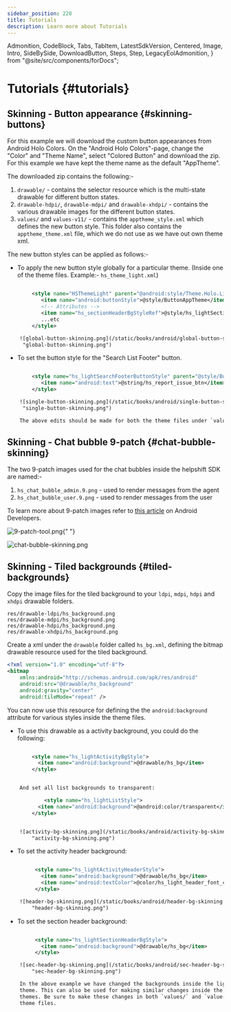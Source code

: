 ```yaml
---
sidebar_position: 220
title: Tutorials
description: Learn more about Tutorials
---
```


  Admonition,
  CodeBlock,
  Tabs,
  TabItem,
  LatestSdkVersion,
  Centered,
  Image,
  Intro,
  SideBySide,
  DownloadButton,
  Steps,
  Step,
  LegacyEolAdmonition,
} from "@site/src/components/forDocs";

<LegacyEolAdmonition />

# Tutorials {#tutorials}

## Skinning - Button appearance {#skinning-buttons}

For this example we will download the custom button appearances from
Android Holo Colors. On the "Android Holo Colors"-page, change the
"Color" and "Theme Name", select "Colored Button" and download the
zip. For this example we have kept the theme name as the default
"AppTheme".

The downloaded zip contains the following:-

1. `drawable/` - contains the selector resource which is the multi-state
   drawable for different button states.
1. `drawable-hdpi/`, `drawable-mdpi/` and `drawable-xhdpi/` - contains the
   various drawable images for the different button states.
1. `values/` and `values-v11/` - contains the `apptheme_style.xml` which
   defines the new button style. This folder also contains the
   `apptheme_theme.xml` file, which we do not use as we have out own theme
   xml.

The new button styles can be applied as follows:-

- To apply the new button style globally for a particular theme. (Inside
  one of the theme files. Example:- `hs_theme_light.xml`)

```xml

        <style name="HSThemeLight" parent="@android:style/Theme.Holo.Light.NoActionBar">
           <item name="android:buttonStyle">@style/ButtonAppTheme</item>
           <!-- Attributes -->
           <item name="hs_sectionHeaderBgStyleRef">@style/hs_lightSectionHeaderBgStyle</item>
           ...etc
        </style>

    ![global-button-skinning.png](/static/books/android/global-button-skinning.png
     "global-button-skinning.png")

```

- To set the button style for the "Search List Footer" button.

```xml

        <style name="hs_lightSearchFooterButtonStyle" parent="@style/ButtonAppTheme">
           <item name="android:text">@string/hs_report_issue_btn</item>
        </style>

    ![single-button-skinning.png](/static/books/android/single-button-skinning.png
     "single-button-skinning.png")

    The above edits should be made for both the theme files under `values/` and `values-v11/`. Similarly, these edits can be applied to dark themes in `hs_theme_dark.xml`.

```

## Skinning - Chat bubble 9-patch {#chat-bubble-skinning}

The two 9-patch images used for the chat bubbles inside the helpshift
SDK are named:-

1. `hs_chat_bubble_admin.9.png` - used to render messages from the agent
1. `hs_chat_bubble_user.9.png` - used to render messages from the user

To learn more about 9-patch images refer to
[this article](http://developer.android.com/tools/help/draw9patch.html)
on Android Developers.

<Image
  src="/static/books/android/9-patch-tool.png"
  width="full"
  alt="9-patch-tool.png"
/>{" "}

![chat-bubble-skinning.png](/static/books/android/chat-bubble-skinning.png "chat-bubble-skinning.png")

## Skinning - Tiled backgrounds {#tiled-backgrounds}

Copy the image files for the tiled background to your `ldpi`, `mdpi`, `hdpi`
and `xhdpi` drawable folders.

```
res/drawable-ldpi/hs_background.png
res/drawable-mdpi/hs_background.png
res/drawable-hdpi/hs_background.png
res/drawable-xhdpi/hs_background.png
```

Create a xml under the `drawable` folder called `hs_bg.xml`, defining
the bitmap drawable resource used for the tiled background.

```xml
<?xml version="1.0" encoding="utf-8"?>
<bitmap
    xmlns:android="http://schemas.android.com/apk/res/android"
    android:src="@drawable/hs_background"
    android:gravity="center"
    android:tileMode="repeat" />
```

You can now use this resource for defining the the `android:background`
attribute for various styles inside the theme files.

- To use this drawable as a activity background, you could do the
  following:

```xml

        <style name="hs_lightActivityBgStyle">
          <item name="android:background">@drawable/hs_bg</item>
        </style>


    And set all list backgrounds to transparent:

            <style name="hs_lightListStyle">
          <item name="android:background">@android:color/transparent</item>
        </style>


    ![activity-bg-skinning.png](/static/books/android/activity-bg-skinning.png
        "activity-bg-skinning.png")

```

- To set the activity header background:

```xml

         <style name="hs_lightActivityHeaderStyle">
           <item name="android:background">@drawable/hs_bg</item>
           <item name="android:textColor">@color/hs_light_header_font_color</item>
         </style>

    ![header-bg-skinning.png](/static/books/android/header-bg-skinning.png
        "header-bg-skinning.png")

```

- To set the section header background:

```xml

         <style name="hs_lightSectionHeaderBgStyle">
           <item name="android:background">@drawable/hs_bg</item>
         </style>

    ![sec-header-bg-skinning.png](/static/books/android/sec-header-bg-skinning.png
        "sec-header-bg-skinning.png")

    In the above example we have changed the backgrounds inside the light
    theme. This can also be used for making similar changes inside the dark
    themes. Be sure to make these changes in both `values/` and `value-v11/`
    theme files.
```
